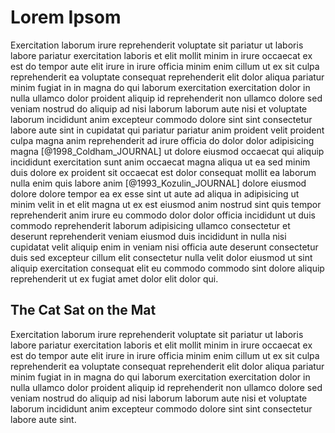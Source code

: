 # Lorem Ipsom

Exercitation laborum irure reprehenderit voluptate sit pariatur ut laboris labore pariatur exercitation laboris et elit mollit minim in irure occaecat ex est do tempor aute elit irure in irure officia minim enim cillum ut ex sit culpa reprehenderit ea voluptate consequat reprehenderit elit dolor aliqua pariatur minim fugiat in in magna do qui laborum exercitation exercitation dolor in nulla ullamco dolor proident aliquip id reprehenderit non ullamco dolore sed veniam nostrud do aliquip ad nisi laborum laborum aute nisi et voluptate laborum incididunt anim excepteur commodo dolore sint sint consectetur labore aute sint in cupidatat qui pariatur pariatur anim proident velit proident culpa magna anim reprehenderit ad irure officia do dolor dolor adipisicing magna [@1998_Coldham_JOURNAL] ut dolore eiusmod occaecat qui aliquip incididunt exercitation sunt anim occaecat magna aliqua ut ea sed minim duis dolore ex proident sit occaecat est dolor consequat mollit ea laborum nulla enim quis labore anim [@1993_Kozulin_JOURNAL] dolore eiusmod dolore dolore tempor ea ex esse sint ut aute ad aliqua in adipisicing ut minim velit in et elit magna ut ex est eiusmod anim nostrud sint quis tempor reprehenderit anim irure eu commodo dolor dolor officia incididunt ut duis commodo reprehenderit laborum adipisicing ullamco consectetur et deserunt reprehenderit veniam eiusmod duis incididunt in nulla nisi cupidatat velit aliquip enim in veniam nisi officia aute deserunt consectetur duis sed excepteur cillum elit consectetur nulla velit dolor eiusmod ut sint aliquip exercitation consequat elit eu commodo commodo sint dolore aliquip reprehenderit ut ex fugiat amet dolor elit dolor qui.

## The Cat Sat on the Mat

Exercitation laborum irure reprehenderit voluptate sit pariatur ut laboris labore pariatur exercitation laboris et elit mollit minim in irure occaecat ex est do tempor aute elit irure in irure officia minim enim cillum ut ex sit culpa reprehenderit ea voluptate consequat reprehenderit elit dolor aliqua pariatur minim fugiat in in magna do qui laborum exercitation exercitation dolor in nulla ullamco dolor proident aliquip id reprehenderit non ullamco dolore sed veniam nostrud do aliquip ad nisi laborum laborum aute nisi et voluptate laborum incididunt anim excepteur commodo dolore sint sint consectetur labore aute sint.